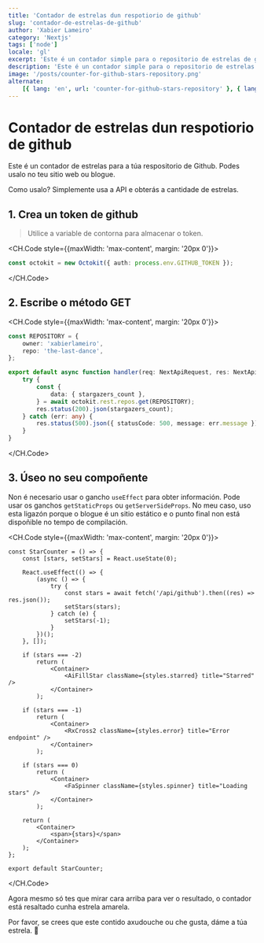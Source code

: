```yaml
---
title: 'Contador de estrelas dun respotiorio de github'
slug: 'contador-de-estrelas-de-github'
author: 'Xabier Lameiro'
category: 'Nextjs'
tags: ['node']
locale: 'gl'
excerpt: 'Este é un contador simple para o repositorio de estrelas de github. Podes usalo no teu sitio web ou blogue. Usando Nextjs api e octokit.'
description: 'Este é un contador simple para o repositorio de estrelas de github. Podes usalo no teu sitio web ou blogue. Usando Nextjs api e octokit.'
image: '/posts/counter-for-github-stars-repository.png'
alternate:
    [{ lang: 'en', url: 'counter-for-github-stars-repository' }, { lang: 'es', url: 'contador-de-estrellas-de-github' }]
---
```


# Contador de estrelas dun respotiorio de github

<Date date="01-11-2023" />

<GoogleAdsense slot="6618374506" horizontal />

Este é un contador de estrelas para a túa respositorio de Github. Podes usalo no teu sitio web ou blogue.

Como usalo? Simplemente usa a API e obterás a cantidade de estrelas.

## 1. Crea un token de github

> Utilice a variable de contorna para almacenar o token.

<CH.Code style={{maxWidth: 'max-content', margin: '20px 0'}}>

```ts github.ts
const octokit = new Octokit({ auth: process.env.GITHUB_TOKEN });
```

</CH.Code>

## 2. Escribe o método GET

<CH.Code style={{maxWidth: 'max-content', margin: '20px 0'}}>

```ts github.ts
const REPOSITORY = {
    owner: 'xabierlameiro',
    repo: 'the-last-dance',
};

export default async function handler(req: NextApiRequest, res: NextApiResponse) {
    try {
        const {
            data: { stargazers_count },
        } = await octokit.rest.repos.get(REPOSITORY);
        res.status(200).json(stargazers_count);
    } catch (err: any) {
        res.status(500).json({ statusCode: 500, message: err.message });
    }
}
```

</CH.Code>

## 3. Úseo no seu compoñente

Non é necesario usar o gancho `useEffect` para obter información. Pode usar os ganchos `getStaticProps` ou `getServerSideProps`.
No meu caso, uso esta ligazón porque o blogue é un sitio estático e o punto final non está dispoñible no tempo de compilación.

<CH.Code style={{maxWidth: 'max-content', margin: '20px 0'}}>

```tsx StarCounter.tsx
const StarCounter = () => {
    const [stars, setStars] = React.useState(0);

    React.useEffect(() => {
        (async () => {
            try {
                const stars = await fetch('/api/github').then((res) => res.json());
                setStars(stars);
            } catch (e) {
                setStars(-1);
            }
        })();
    }, []);

    if (stars === -2)
        return (
            <Container>
                <AiFillStar className={styles.starred} title="Starred" />
            </Container>
        );

    if (stars === -1)
        return (
            <Container>
                <RxCross2 className={styles.error} title="Error endpoint" />
            </Container>
        );

    if (stars === 0)
        return (
            <Container>
                <FaSpinner className={styles.spinner} title="Loading stars" />
            </Container>
        );

    return (
        <Container>
            <span>{stars}</span>
        </Container>
    );
};

export default StarCounter;
```

</CH.Code>

Agora mesmo só tes que mirar cara arriba para ver o resultado, o contador está resaltado cunha estrela amarela.

Por favor, se crees que este contido axudouche ou che gusta, dáme a túa estrela. <span className="emoji">🤩</span>
